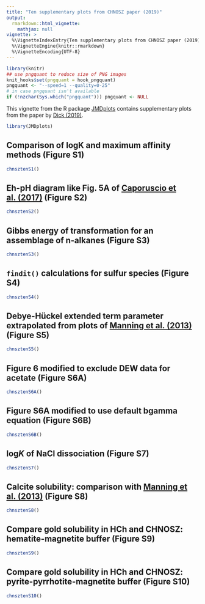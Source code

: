 ```yaml
---
title: "Ten supplementary plots from CHNOSZ paper (2019)"
output: 
  rmarkdown::html_vignette:
    mathjax: null
vignette: >
  %\VignetteIndexEntry{Ten supplementary plots from CHNOSZ paper (2019)}
  %\VignetteEngine{knitr::rmarkdown}
  %\VignetteEncoding{UTF-8}
---
```


```r
library(knitr)
## use pngquant to reduce size of PNG images
knit_hooks$set(pngquant = hook_pngquant)
pngquant <- "--speed=1 --quality=0-25"
# in case pngquant isn't available
if (!nzchar(Sys.which("pngquant"))) pngquant <- NULL 
```

This vignette from the R package [JMDplots](https://github.com/jedick/JMDplots) contains supplementary plots from the paper by <a href="https://doi.org/10.3389/feart.2019.00180" title="CHNOSZ: Thermodynamic calculations and diagrams for geochemistry">Dick (2019)</a>.

```r
library(JMDplots)
```

## Comparison of logK and maximum affinity methods (Figure S1)
```r
chnsztenS1()
```

## Eh-pH diagram like Fig. 5A of [Caporuscio et al. (2017)](https://doi.org/10.1016/j.jnucmat.2016.12.036) (Figure S2)
```r
chnsztenS2()
```

## Gibbs energy of transformation for an assemblage of n-alkanes (Figure S3)
```r
chnsztenS3()
```

## `findit()` calculations for sulfur species (Figure S4)
```r
chnsztenS4()
```

## Debye-Hückel extended term parameter extrapolated from plots of [Manning et al. (2013)](https://doi.org/10.2138/rmg.2013.75.5) (Figure S5)
```r
chnsztenS5()
```

## Figure 6 modified to exclude DEW data for acetate (Figure S6A)
```r
chnsztenS6A()
```

## Figure S6A modified to use default bgamma equation (Figure S6B)
```r
chnsztenS6B()
```

## log<i>K</i> of NaCl dissociation (Figure S7)
```r
chnsztenS7()
```

## Calcite solubility: comparison with [Manning et al. (2013)](https://doi.org/10.2138/rmg.2013.75.5) (Figure S8)
```r
chnsztenS8()
```

## Compare gold solubility in HCh and CHNOSZ: hematite-magnetite buffer (Figure S9)
```r
chnsztenS9()
```

## Compare gold solubility in HCh and CHNOSZ: pyrite-pyrrhotite-magnetite buffer (Figure S10)
```r
chnsztenS10()
```

